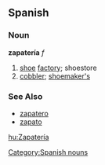 == Spanish ==
=== Noun ===
'''zapatería''' ''f''
# [[shoe]] [[factory]]; shoestore
# [[cobbler]]; [[shoemaker's]]

=== See Also ===
*[[zapatero]]
*[[zapato]]

[[Category:Spanish nouns]]

[[hu:Zapatería]]